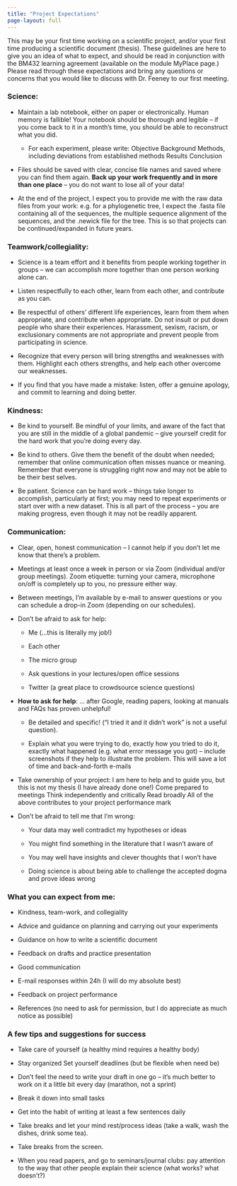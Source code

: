 ```yaml
---
title: "Project Expectations"
page-layout: full
---
```


This may be your first time working on a scientific project, and/or your first time producing a scientific document (thesis). These guidelines are here to give you an idea of what to expect, and should be read in conjunction with the BM432 learning agreement (available on the module MyPlace page.) Please read through these expectations and bring any questions or concerns that you would like to discuss with Dr. Feeney to our first meeting.

### Science:

-   Maintain a lab notebook, either on paper or electronically. Human memory is fallible! Your notebook should be thorough and legible -- if you come back to it in a month's time, you should be able to reconstruct what you did.

    -   For each experiment, please write: Objective Background Methods, including deviations from established methods Results Conclusion

-   Files should be saved with clear, concise file names and saved where you can find them again. **Back up your work frequently and in more than one place** -- you do not want to lose all of your data!

-   At the end of the project, I expect you to provide me with the raw data files from your work: e.g. for a phylogenetic tree, I expect the .fasta file containing all of the sequences, the multiple sequence alignment of the sequences, and the .newick file for the tree. This is so that projects can be continued/expanded in future years.

### Teamwork/collegiality:

-   Science is a team effort and it benefits from people working together in groups -- we can accomplish more together than one person working alone can.

-   Listen respectfully to each other, learn from each other, and contribute as you can.

-   Be respectful of others' different life experiences, learn from them when appropriate, and contribute when appropriate. Do not insult or put down people who share their experiences. Harassment, sexism, racism, or exclusionary comments are not appropriate and prevent people from participating in science.

-   Recognize that every person will bring strengths and weaknesses with them. Highlight each others strengths, and help each other overcome our weaknesses.

-   If you find that you have made a mistake: listen, offer a genuine apology, and commit to learning and doing better.

### Kindness:

-   Be kind to yourself. Be mindful of your limits, and aware of the fact that you are still in the middle of a global pandemic -- give yourself credit for the hard work that you're doing every day.

-   Be kind to others. Give them the benefit of the doubt when needed; remember that online communication often misses nuance or meaning. Remember that everyone is struggling right now and may not be able to be their best selves.

-   Be patient. Science can be hard work -- things take longer to accomplish, particularly at first; you may need to repeat experiments or start over with a new dataset. This is all part of the process -- you are making progress, even though it may not be readily apparent.

### Communication:

-   Clear, open, honest communication -- I cannot help if you don't let me know that there's a problem.

-   Meetings at least once a week in person or via Zoom (individual and/or group meetings). Zoom etiquette: turning your camera, microphone on/off is completely up to you, no pressure either way.

-   Between meetings, I'm available by e-mail to answer questions or you can schedule a drop-in Zoom (depending on our schedules).

-   Don't be afraid to ask for help:

    -   Me (...this is literally my job!)

    -   Each other

    -   The micro group

    -   Ask questions in your lectures/open office sessions

    -   Twitter (a great place to crowdsource science questions)

-   **How to ask for help**: ... after Google, reading papers, looking at manuals and FAQs has proven unhelpful!

    -   Be detailed and specific! ("I tried it and it didn't work" is not a useful question).

    -   Explain what you were trying to do, exactly how you tried to do it, exactly what happened (e.g. what error message you got) -- include screenshots if they help to illustrate the problem. This will save a lot of time and back-and-forth e-mails

-   Take ownership of your project: I am here to help and to guide you, but this is not my thesis (I have already done one!) Come prepared to meetings Think independently and critically Read broadly All of the above contributes to your project performance mark

-   Don't be afraid to tell me that I'm wrong:

    -   Your data may well contradict my hypotheses or ideas

    -   You might find something in the literature that I wasn't aware of

    -   You may well have insights and clever thoughts that I won't have

    -   Doing science is about being able to challenge the accepted dogma and prove ideas wrong

### What you can expect from me:

-   Kindness, team-work, and collegiality

-   Advice and guidance on planning and carrying out your experiments

-   Guidance on how to write a scientific document

-   Feedback on drafts and practice presentation

-   Good communication

-   E-mail responses within 24h (I will do my absolute best)

-   Feedback on project performance

-   References (no need to ask for permission, but I do appreciate as much notice as possible)

::: callout-tip
### A few tips and suggestions for success

-   Take care of yourself (a healthy mind requires a healthy body)

-   Stay organized Set yourself deadlines (but be flexible when need be)

-   Don't feel the need to write your draft in one go -- it's much better to work on it a little bit every day (marathon, not a sprint)

-   Break it down into small tasks

-   Get into the habit of writing at least a few sentences daily

-   Take breaks and let your mind rest/process ideas (take a walk, wash the dishes, drink some tea).

-   Take breaks from the screen.

-   When you read papers, and go to seminars/journal clubs: pay attention to the way that other people explain their science (what works? what doesn't?)
:::

